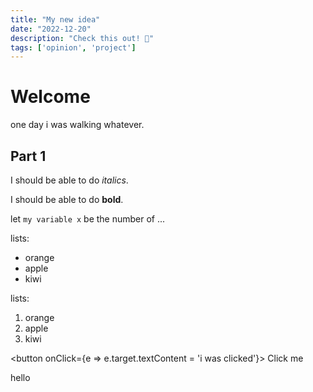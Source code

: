 ```yaml
---
title: "My new idea"
date: "2022-12-20"
description: "Check this out! 🥶"
tags: ['opinion', 'project']
---
```


# Welcome

one day i was walking whatever.

## Part 1

I should be able to do *italics*.

I should be able to do **bold**.

let `my variable x` be the number of ...

lists:
- orange
- apple
- kiwi


lists:
1. orange
2. apple
3. kiwi

<button onClick={e => e.target.textContent = 'i was clicked'}>
  Click me
</button>


hello

